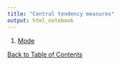 ```yaml
---
title: "Central tendency measures"
output: html_notebook
---
```


1. [Mode](./notebooks/mode.nb.html)

[Back to Table of Contents](../)